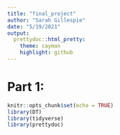```yaml
---
title: "final_project"
author: "Sarah Gillespie"
date: "5/19/2021"
output:
  prettydoc::html_pretty:
    theme: cayman
    highlight: github
---
```

# Part 1:
```r
knitr::opts_chunk$set(echo = TRUE)
library(DT)
library(tidyverse)
library(prettydoc)
```
